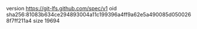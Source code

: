 version https://git-lfs.github.com/spec/v1
oid sha256:81083b634ce294893004a11c199396a4ff9a62e5a490085d0500268f7ff211a4
size 19694
